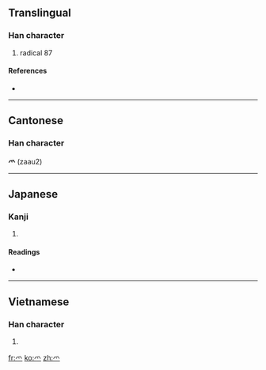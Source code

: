 ==Translingual==

===Han character===
{{Han char|rn=87|rad=爪|as=00|sn=4|four=|canj=竹火 (HF), X竹火 (XHF)}}

# radical 87

====References====
* {{Han ref|kx=0688.281|dkj=19655|dj=1101.140|hdz=32030.021|uh=722B|ud=29227}}

----

==Cantonese==
===Han character===
'''爫''' (zaau2)

----

==Japanese==

===Kanji===
{{ja-kanji|grade=|rs=爪00}}

# {{defn|Japanese}}

====Readings====
* {{ja-readings|on=|kun=[[つめかんむり]] (tsumekammuri), [[つめがしら]] (tsumegashira)}}

----

==Vietnamese==

===Han character===
{{vi-hantu|[[làm]]|rs=爪00}}

# {{defn|Vietnamese|sort=爪00}}

[[fr:爫]]
[[ko:爫]]
[[zh:爫]]